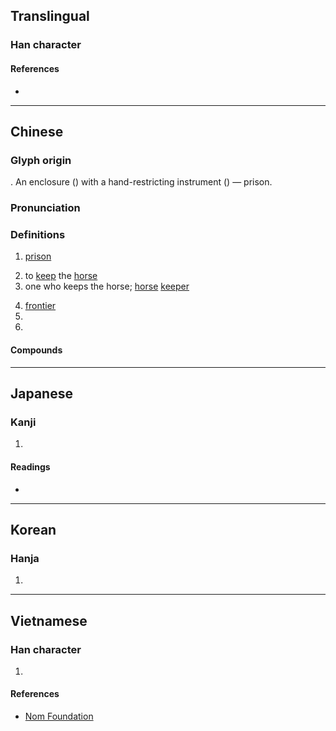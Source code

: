 {{character info/new}}
==Translingual==

===Han character===
{{Han char|rn=31|rad=囗|as=08|sn=11|four=60401|canj=WGTJ|ids=⿴囗幸}}

====References====
* {{Han ref|kx=0219.110|dkj=04793|dj=0447.040|hdz=10720.070|uh=5709|ud=22281|bh=B0EB|bd=45291}}

----

==Chinese==
{{zh-forms}}

===Glyph origin===
{{liushu|p}}. An enclosure ({{l|zh|囗}}) with a hand-restricting instrument ({{l|zh|㚔}}) — prison.

{{etystub|zh}}

===Pronunciation===
{{zh-pron
|m=yǔ
|c=jyu5
|mc=y
|oc=y
|cat=n,v
}}

===Definitions===
{{zh-hanzi}}

# [[prison]]
#: {{zh-alt-inline|圄}}
# to [[keep]] the [[horse]]
# one who keeps the horse; [[horse]] [[keeper]]
#: {{zh-alt-inline|圄}}
# [[frontier]]
# {{zh-alt-form|禦}}
# {{zh-alt-form|敔}}

====Compounds====
{{zh-der|圉人|圉圉|圉絆|囹圉|圉師|強圉|牧圉|豢圉}}

----

==Japanese==

===Kanji===
{{ja-kanji|grade=|rs=囗08}}

# {{defn|lang=ja|sort=囗08}}

====Readings====
* {{ja-readings|on=[[ぎょ]] (gyo), [[ご]] (go)|kun=[[ひとや]] (hitoya), [[うまかい]] (umakai)}}

----

==Korean==

===Hanja===
{{ko-hanja|hangeul=어|rv=eo|mr=ŏ}}

# {{defn|lang=ko|sort=囗08}}

----

==Vietnamese==

===Han character===
{{vi-hantu|[[ngữ]], [[vũ]]|rs=囗08}}

# {{defn|lang=vi|sort=囗08}}

====References====
* [http://nomfoundation.org/common/nom_details.php?codepoint=5709 Nom Foundation]